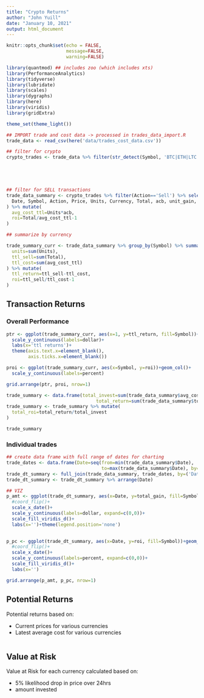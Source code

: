 ```yaml
---
title: "Crypto Returns"
author: "John Yuill"
date: "January 10, 2021"
output: html_document
---
```


```r
knitr::opts_chunk$set(echo = FALSE,
                      message=FALSE,
                      warning=FALSE)

library(quantmod) ## includes zoo (which includes xts)
library(PerformanceAnalytics)
library(tidyverse)
library(lubridate)
library(scales)
library(dygraphs)
library(here)
library(viridis)
library(gridExtra)

theme_set(theme_light())
```

```r
## IMPORT trade and cost data -> processed in trades_data_import.R
trade_data <- read_csv(here('data/trades_cost_data.csv'))

## filter for crypto
crypto_trades <- trade_data %>% filter(str_detect(Symbol, 'BTC|ETH|LTC'))



  
```

```r
## filter for SELL transactions
trade_data_summary <- crypto_trades %>% filter(Action=='Sell') %>% select(
  Date, Symbol, Action, Price, Units, Currency, Total, acb, unit_gain, total_gain
) %>% mutate(
  avg_cost_ttl=Units*acb,
  roi=Total/avg_cost_ttl-1
)

## summarize by currency

trade_summary_curr <- trade_data_summary %>% group_by(Symbol) %>% summarize(
  units=sum(Units),
  ttl_sell=sum(Total),
  ttl_cost=sum(avg_cost_ttl)
) %>% mutate(
  ttl_return=ttl_sell-ttl_cost,
  roi=ttl_sell/ttl_cost-1
)

```

## Transaction Returns

### Overall Performance 

```r
ptr <- ggplot(trade_summary_curr, aes(x=1, y=ttl_return, fill=Symbol))+geom_col()+
  scale_y_continuous(labels=dollar)+
  labs(x='ttl returns')+
  theme(axis.text.x=element_blank(),
        axis.ticks.x=element_blank())

proi <- ggplot(trade_summary_curr, aes(x=Symbol, y=roi))+geom_col()+
  scale_y_continuous(labels=percent)

grid.arrange(ptr, proi, nrow=1)
```


```r
trade_summary <- data.frame(total_invest=sum(trade_data_summary$avg_cost_ttl),
                                 total_return=sum(trade_data_summary$total_gain, na.rm=TRUE))
trade_summary <- trade_summary %>% mutate(
  total_roi=total_return/total_invest
)

trade_summary
```


### Individual trades

```r
## create data frame with full range of dates for charting
trade_dates <- data.frame(Date=seq(from=min(trade_data_summary$Date), 
                                   to=max(trade_data_summary$Date), by=1))
trade_dt_summary <- full_join(trade_data_summary, trade_dates, by=('Date'))
trade_dt_summary <- trade_dt_summary %>% arrange(Date)

## VIZ
p_amt <- ggplot(trade_dt_summary, aes(x=Date, y=total_gain, fill=Symbol))+geom_col()+
  #coord_flip()+
  scale_x_date()+
  scale_y_continuous(labels=dollar, expand=c(0,0))+
  scale_fill_viridis_d()+
  labs(x='')+theme(legend.position='none')
  

p_pc <- ggplot(trade_dt_summary, aes(x=Date, y=roi, fill=Symbol))+geom_col()+
  #coord_flip()+
  scale_x_date()+
  scale_y_continuous(labels=percent, expand=c(0,0))+
  scale_fill_viridis_d()+
  labs(x='')

grid.arrange(p_amt, p_pc, nrow=1)
```

## Potential Returns

Potential returns based on:

* Current prices for various currencies
* Latest average cost for various currencies

```r

```

## Value at Risk

Value at Risk for each currency calculated based on:

* 5% likelihood drop in price over 24hrs
* amount invested

```r

```

